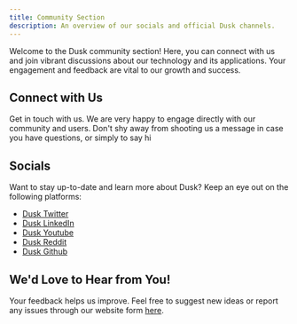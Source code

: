 ```yaml
---
title: Community Section
description: An overview of our socials and official Dusk channels.
---
```



Welcome to the Dusk community section! Here, you can connect with us and join vibrant discussions about our technology and its applications. Your engagement and feedback are vital to our growth and success.

## Connect with Us

Get in touch with us. We are very happy to engage directly with our community and users. Don't shy away from shooting us a message in case you have questions, or simply to say hi

<CardGrid>
        <LinkCard title="Official Dusk Website" href="https://dusk.network" description="The one stop shop for all your Dusk information"/>
        <LinkCard title="Discord (Duskcord)" href="https://discord.com/invite/dusknetwork" description="Duskcord is where the more technical crowd hangs out. It is the best place to provide feedback, ask for help, and share your dApp ideas"/>
        <LinkCard title="Telegram" href="https://t.me/DuskNetwork" description="The community on Telegram never sleeps. This channel is moderated by the core team."/>
        <LinkCard title="Announcement" href="https://t.me/DuskAnnouncements" description="Annoucements and updates are posted in this read-only Telegram channel"/>
</CardGrid>

## Socials

Want to stay up-to-date and learn more about Dusk? Keep an eye out on the following platforms:

- [Dusk Twitter](https://twitter.com/DuskFoundation)
- [Dusk LinkedIn](https://www.linkedin.com/company/dusknetwork/)
- [Dusk Youtube](https://www.youtube.com/c/DuskNetwork)
- [Dusk Reddit](https://www.reddit.com/r/DuskNetwork/)
- [Dusk Github](https://github.com/dusk-network)

## We'd Love to Hear from You!

Your feedback helps us improve. Feel free to suggest new ideas or report any issues through our website form [here](https://dusk.network/contact/).
